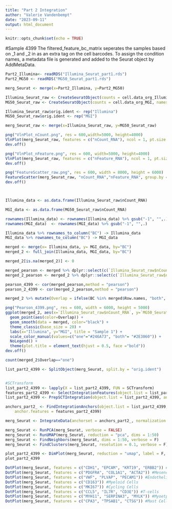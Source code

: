 ```yaml
---
title: "Part 2 Integration"
author: "Valerie Vandenbempt"
date: "2023-09-11"
output: html_document
---
```


```r
knitr::opts_chunk$set(echo = TRUE)
```

#Sample 4399
The filtered_feature_bc_matrix seperates the samples based on _1 and _2 in as an extra tag on the cell barcodes. To assign the condition names, a metadata file is generated and added to the Seurat object by AddMetaData.
```r
Part2_Illumina<- readRDS("Illumina_Seurat_part1.rds")
Part2_MG50 <- readRDS("MG50_Seurat_part1.rds")

merg_Seurat <- merge(x=Part2_Illumina, y=Part2_MG50)
```

```r
Illumina_Seurat_raw <- CreateSeuratObject(counts = cell.data_org_Illumina, names.delim = "-", names.field = 2)
MG50_Seurat_raw <- CreateSeuratObject(counts = cell.data_org_MGI, names.delim = "-", names.field = 2)

Illumina_Seurat_raw$orig.ident <- rep("Illumina")
MG50_Seurat_raw$orig.ident <- rep("MGI")

merg_Seurat_raw <- merge(x=Illumina_Seurat_raw, y=MG50_Seurat_raw)

png("VlnPlot_nCount.png", res = 600,width=5000, height=4000)
VlnPlot(merg_Seurat_raw, features = c("nCount_RNA"), ncol = 1, pt.size = FALSE, split.by = "orig.ident", cols = c("#8C2F39", "#FED0BB")) + labs(title = "Sample 1", y="Number of UMI per cell", x="") 
dev.off()

png("VlnPlot_nFeature.png", res = 600, width=5000, height=4000)
VlnPlot(merg_Seurat_raw, features = c("nFeature_RNA"), ncol = 1, pt.size = FALSE, split.by = "orig.ident", cols = c("#8C2F39", "#FED0BB")) + labs(title = "Sample 1", y="Number of genes per cell", x="") 
dev.off()

png("FeatureScatter_raw.png", res = 600, width = 8000, height = 6000)
FeatureScatter(merg_Seurat_raw, "nCount_RNA","nFeature_RNA", group.by = "orig.ident", cols = c("#8C2F39", "#FED0BB")) + theme(axis.text.x=element_text(hjust=1, size=20), axis.title = element_text(size=20), axis.text.y = element_text(hjust=0.5,size = 20), axis.ticks = element_line(size = 3), axis.line = element_line(size=1.5), legend.text=element_text(hjust = 0.5, size = 20), legend.background = element_rect(fill = "transparent"),panel.background = element_rect(fill = "transparent"),plot.background = element_rect(fill = "transparent")) + guides(color = guide_legend(override.aes = list(size = 10))) + labs(title = "Sample 1", x="Total UMI per cell", y="Total Genes per cell")
dev.off()



Illumina_data <- as.data.frame(Illumina_Seurat_raw$nCount_RNA)

MGI_data <- as.data.frame(MG50_Seurat_raw$nCount_RNA)

rownames(Illumina_data) <- rownames(Illumina_data) %>% gsub("-1", "",.) 
rownames(MGI_data)  <- rownames(MGI_data) %>% gsub("-1", "",.) 

Illumina_data %>% rownames_to_column("BC") -> Illumina_data
MGI_data %>% rownames_to_column("BC") -> MGI_data

merged <- merge(x= Illumina_data, y= MGI_data, by="BC")
merged_2 <- full_join(Illumina_data, MGI_data, by="BC")

merged_2[is.na(merged_2)] <- 0

merged_pearson <- merged %>% dplyr::select(c(`Illumina_Seurat_raw$nCount_RNA`, `MG50_Seurat_raw$nCount_RNA`))
merged_2_pearson <- merged_2 %>% dplyr::select(c(`Illumina_Seurat_raw$nCount_RNA`, `MG50_Seurat_raw$nCount_RNA`))

pearson_4399 <- cor(merged_pearson,method = "pearson")
pearson_2_4399 <- cor(merged_2_pearson,method = "pearson")

merged_2 %>% mutate(Overlap = ifelse(BC %in% merged$Row.names, "both", "one")) -> merged_2

png("Pearson_4399.png", res = 600, width = 6000, height = 5000)
ggplot(merged_2, aes(x=`Illumina_Seurat_raw$nCount_RNA`, y=`MG50_Seurat_raw$nCount_RNA`)) +
  geom_point(aes(color=Overlap)) + 
  geom_smooth(data = merged, color="black") +
  theme_classic(base_size = 20) +
  labs(x="Illumina", y="MGI", title = "Sample 1") +
  scale_color_manual(values=c("one"="#246A73", "both"= "#2E3060")) + 
  NoLegend() +
  theme(plot.title = element_text(hjust = 0.5, face ="bold"))
dev.off()

count(merged_2$Overlap=="one")
```


```r
list_part2_4399 <- SplitObject(merg_Seurat, split.by = "orig.ident")


#SCTransform
list_part2_4399 <- lapply(X = list_part2_4399, FUN = SCTransform)
features_part2_4399 <- SelectIntegrationFeatures(object.list = list_part2_4399, nfeatures = 3000)
list_part2_4399 <- PrepSCTIntegration(object.list = list_part2_4399, anchor.features = features_part2_4399)

anchors_part2_ <- FindIntegrationAnchors(object.list = list_part2_4399, normalization.method = "SCT",
    anchor.features = features_part2_4399)
```

```r
merg_Seurat <- IntegrateData(anchorset = anchors_part2_, normalization.method = "SCT")
```

```r
merg_Seurat <- RunPCA(merg_Seurat, verbose = FALSE)
merg_Seurat <- RunUMAP(merg_Seurat, reduction = "pca", dims = 1:50)
merg_Seurat <- FindNeighbors(merg_Seurat, dims = 1:50, verbose = F)
merg_Seurat <- FindClusters(merg_Seurat, resolution = 0.1, verbose = F)
```

```r
plot_part2_4399 <- DimPlot(merg_Seurat, reduction = "umap", label = F, repel = T, split.by = "orig.ident")
plot_part2_4399
```

```r
DotPlot(merg_Seurat, features = c("CDH1", "EPCAM", "KRT19", "ERBB2")) #Epithelial Cells
DotPlot(merg_Seurat, features = c("PDGFRA", "COL1A1", "ACTA2")) #Mesenchymal Cells
DotPlot(merg_Seurat, features = c("VWF", "PLVAP", "PECAM1")) #Endothelial Cells
DotPlot(merg_Seurat, features = c("CD163")) #Myeloid Cells
DotPlot(merg_Seurat, features = c("MKI67")) #Cycling Cells
DotPlot(merg_Seurat, features = c("CCL5", "IL7R", "CD3E")) #T-cells
DotPlot(merg_Seurat, features = c("MYH11", "SERPINA3", "MYLK")) #Myoetpithelial Cells
DotPlot(merg_Seurat, features = c("CPA3", "TPSAB1", "CTSG")) #Mast Cells
```
